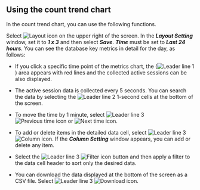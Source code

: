 ## Using the count trend chart

In the count trend chart, you can use the following functions.

<ImgLang img="analysis-count-24.png" desc="Count Trend 24 hours" />

Select ![Layout icon](/img/ico-layout-set.svg) on the upper right of the screen. In the **_Layout Setting_** window, set it to **_1 x 3_** and then select **_Save_**. **_Time_** must be set to **_Last 24 hours_**. You can see the database key metrics in detail for the day, as follows:

<ImgLang img="analysis-count-usage.png" desc="Count trend checking by hour" />

-   If you click a specific time point of the metrics chart, the (![Leader line 1](/img/number-01.png)) area appears with red lines and the collected active sessions can be also displayed. 

-   The active session data is collected every 5 seconds. You can search the data by selecting the ![Leader line 2](/img/number-02.png) 1-second cells at the bottom of the screen.

-   To move the time by 1 minute, select ![Leader line 3](/img/number-03.png) ![Previous time icon](/img/ico-left-time.svg) or ![Next time icon](/img/ico-right-time.svg).

-   To add or delete items in the detailed data cell, select ![Leader line 3](/img/number-03.png) ![Column icon](/img/ico-column-set.svg). If the **_Column Setting_** window appears, you can add or delete any item.

-   Select the ![Leader line 3](/img/number-03.png) ![Filter icon](/img/ico-filter.svg) button and then apply a filter to the data cell header to sort only the desired data.

-   You can download the data displayed at the bottom of the screen as a CSV file. Select ![Leader line 3](/img/number-03.png) ![Download icon](/img/ico-download.svg).
